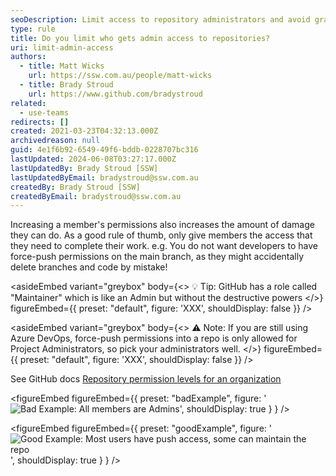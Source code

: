 ```yaml
---
seoDescription: Limit access to repository administrators and avoid granting excessive permissions to prevent accidental damage or misuse.
type: rule
title: Do you limit who gets admin access to repositories?
uri: limit-admin-access
authors:
  - title: Matt Wicks
    url: https://ssw.com.au/people/matt-wicks
  - title: Brady Stroud
    url: https://www.github.com/bradystroud
related:
  - use-teams
redirects: []
created: 2021-03-23T04:32:13.000Z
archivedreason: null
guid: 4e1f6b92-6549-49f6-bddb-0228707bc316
lastUpdated: 2024-06-08T03:27:17.000Z
lastUpdatedBy: Brady Stroud [SSW]
lastUpdatedByEmail: bradystroud@ssw.com.au
createdBy: Brady Stroud [SSW]
createdByEmail: bradystroud@ssw.com.au
---
```


Increasing a member's permissions also increases the amount of damage they can do. As a good rule of thumb, only give members the access that they need to complete their work.
e.g. You do not want developers to have force-push permissions on the main branch, as they might accidentally delete branches and code by mistake!

<asideEmbed
  variant="greybox"
  body={<>
    💡 Tip: GitHub has a role called "Maintainer" which is like an Admin but without the destructive powers
  </>}
  figureEmbed={{
    preset: "default",
    figure: 'XXX',
    shouldDisplay: false
  }}
/>

<asideEmbed
  variant="greybox"
  body={<>
    ⚠️ Note: If you are still using Azure DevOps, force-push permissions into a repo is only allowed for Project Administrators, so pick your administrators well.
  </>}
  figureEmbed={{
    preset: "default",
    figure: 'XXX',
    shouldDisplay: false
  }}
/>

See GitHub docs [Repository permission levels for an organization](https://docs.github.com/en/github/setting-up-and-managing-organizations-and-teams/repository-permission-levels-for-an-organization)

<figureEmbed figureEmbed={{
  preset: "badExample",
  figure: '![Bad Example: All members are Admins](/uploads/rules/limit-admin-access/tooManyAdmins.png)',
  shouldDisplay: true
} } />


<figureEmbed figureEmbed={{
  preset: "goodExample",
  figure: '![Good Example: Most users have push access, some can maintain the repo](/uploads/rules/limit-admin-access/notManyAdmins.png)',
  shouldDisplay: true
} } />
